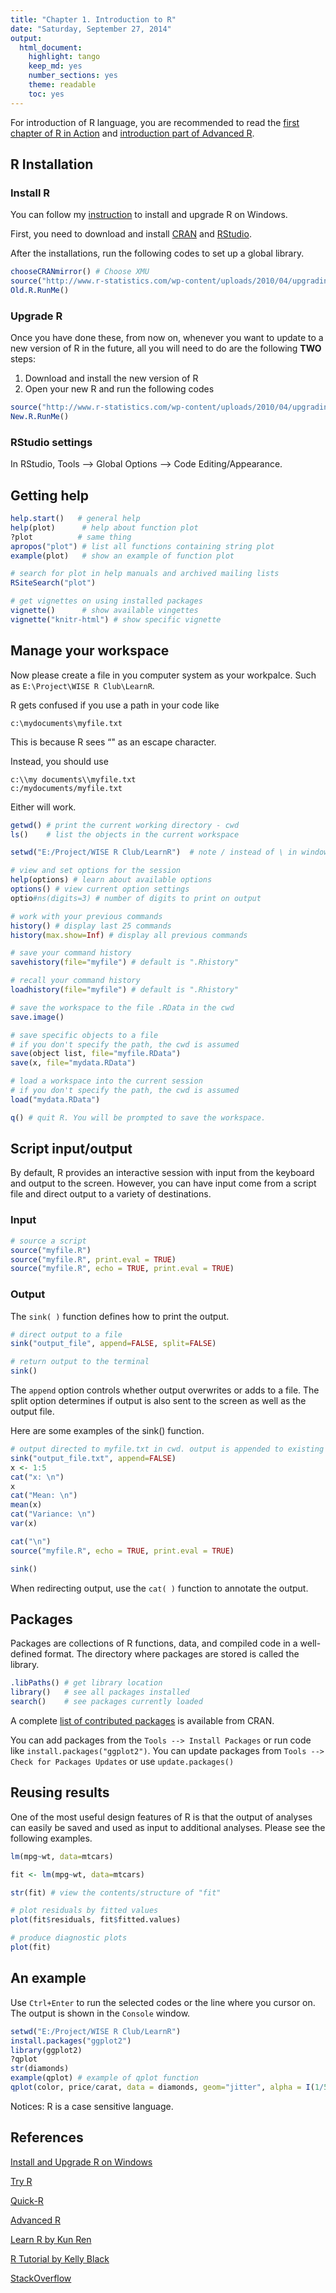```yaml
---
title: "Chapter 1. Introduction to R"
date: "Saturday, September 27, 2014"
output:
  html_document:
    highlight: tango
    keep_md: yes
    number_sections: yes
    theme: readable
    toc: yes
---
```


For introduction of R language, you are recommended to read the [first chapter of R in Action](http://www.manning.com/kabacoff/) and [introduction part of Advanced R](http://adv-r.had.co.nz/Introduction.html).


## R Installation

### Install R

You can follow my [instruction][install] to install and upgrade R on Windows.

First, you need to download  and install [CRAN][] and [RStudio][].

After the installations, run the following codes to set up a global library.

```r
chooseCRANmirror() # Choose XMU
source("http://www.r-statistics.com/wp-content/uploads/2010/04/upgrading-R-on-windows.r.txt")
Old.R.RunMe()
```

### Upgrade R

Once you have done these, from now on, whenever you want to update to a new version of R in the future, all you will need to do are the following **TWO** steps:

1. Download and install the new version of R
2. Open your new R and run the following codes

```r
source("http://www.r-statistics.com/wp-content/uploads/2010/04/upgrading-R-on-windows.r.txt")
New.R.RunMe()
```


### RStudio settings

In RStudio, Tools --> Global Options --> Code Editing/Appearance.


## Getting help

```r
help.start()   # general help
help(plot)      # help about function plot
?plot          # same thing 
apropos("plot") # list all functions containing string plot
example(plot)   # show an example of function plot

# search for plot in help manuals and archived mailing lists
RSiteSearch("plot")

# get vignettes on using installed packages
vignette()      # show available vingettes
vignette("knitr-html") # show specific vignette
```


## Manage your workspace

Now please create a file in you computer system as your workpalce. Such as `E:\Project\WISE R Club\LearnR`.

R gets confused if you use a path in your code like
```
c:\mydocuments\myfile.txt
```

This is because R sees "\" as an escape character. 

Instead, you should use 
```
c:\\my documents\\myfile.txt
c:/mydocuments/myfile.txt
```
Either will work.


```r
getwd() # print the current working directory - cwd 
ls()    # list the objects in the current workspace

setwd("E:/Project/WISE R Club/LearnR")  # note / instead of \ in windows 

# view and set options for the session
help(options) # learn about available options
options() # view current option settings
optio#ns(digits=3) # number of digits to print on output

# work with your previous commands
history() # display last 25 commands
history(max.show=Inf) # display all previous commands

# save your command history 
savehistory(file="myfile") # default is ".Rhistory" 

# recall your command history 
loadhistory(file="myfile") # default is ".Rhistory"

# save the workspace to the file .RData in the cwd 
save.image()

# save specific objects to a file
# if you don't specify the path, the cwd is assumed 
save(object list, file="myfile.RData")
save(x, file="mydata.RData")

# load a workspace into the current session
# if you don't specify the path, the cwd is assumed 
load("mydata.RData")

q() # quit R. You will be prompted to save the workspace.
```


## Script input/output

By default, R provides an interactive session with input from the keyboard and output to the screen. However, you can have input come from a script file and direct output to a variety of destinations.

### Input

```r
# source a script
source("myfile.R")
source("myfile.R", print.eval = TRUE)
source("myfile.R", echo = TRUE, print.eval = TRUE)
```

### Output

The `sink( )` function defines how to print the output.

```r
# direct output to a file 
sink("output_file", append=FALSE, split=FALSE)

# return output to the terminal 
sink()
```

The `append` option controls whether output overwrites or adds to a file. The split option determines if output is also sent to the screen as well as the output file.

Here are some examples of the sink() function.

```r
# output directed to myfile.txt in cwd. output is appended to existing file. output also send to terminal. 
sink("output_file.txt", append=FALSE)
x <- 1:5
cat("x: \n")
x
cat("Mean: \n")
mean(x)
cat("Variance: \n")
var(x)

cat("\n")
source("myfile.R", echo = TRUE, print.eval = TRUE)

sink()
```

When redirecting output, use the `cat( )` function to annotate the output.

## Packages
Packages are collections of R functions, data, and compiled code in a well-defined format. The directory where packages are stored is called the library.

```r
.libPaths() # get library location 
library()   # see all packages installed 
search()    # see packages currently loaded
```

A complete [list of contributed packages](http://cran.r-project.org/web/packages/) is available from CRAN. 

You can add packages from the `Tools --> Install Packages` or run code like `install.packages("ggplot2")`. You can update packages from `Tools --> Check for Packages Updates` or use `update.packages()`

## Reusing results

One of the most useful design features of R is that the output of analyses can easily be saved and used as input to additional analyses.  Please see the following examples.

```r
lm(mpg~wt, data=mtcars)

fit <- lm(mpg~wt, data=mtcars)

str(fit) # view the contents/structure of "fit"

# plot residuals by fitted values
plot(fit$residuals, fit$fitted.values)

# produce diagnostic plots
plot(fit) 
```

## An example

Use `Ctrl+Enter` to run the selected codes or the line where you cursor on. The output is shown in the `Console` window.

```r
setwd("E:/Project/WISE R Club/LearnR")
install.packages("ggplot2")
library(ggplot2)
?qplot
str(diamonds)
example(qplot) # example of qplot function
qplot(color, price/carat, data = diamonds, geom="jitter", alpha = I(1/5))
```

Notices: R is a case sensitive language.


## References

[Install and Upgrade R on Windows](http://xiaojunsun.github.io/wise-r-club/tutorial/Install_Upgrade_R_on_Windows.html)

[Try R](http://tryr.codeschool.com)

[Quick-R](http://www.statmethods.net/)

[Advanced R](http://adv-r.had.co.nz/)

[Learn R by Kun Ren](http://renkun.me/learnR/)

[R Tutorial by Kelly Black](http://www.cyclismo.org/tutorial/R/)

[StackOverflow](http://stackoverflow.com/questions/tagged/r?sort=votes&pageSize=15)

</p>


[install]: http://xiaojunsun.github.io/wise-r-club/tutorial/Install_Upgrade_R_on_Windows.html
[CRAN]: http://mirrors.xmu.edu.cn/CRAN/
[RStudio]: http://www.rstudio.com/products/rstudio/download/
